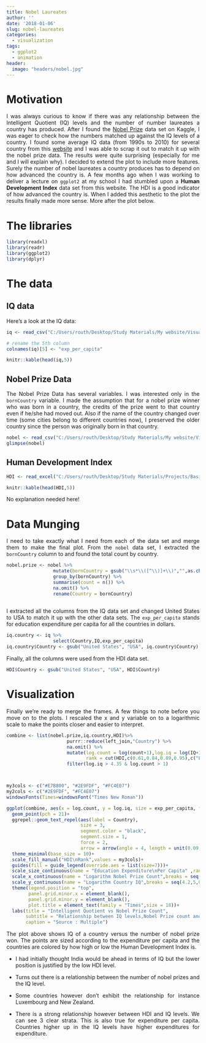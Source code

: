 ```yaml
---
title: Nobel Laureates
author: ''
date: '2018-01-06'
slug: nobel-laureates
categories:
  - visualization
tags:
  - ggplot2
  - animation
header:
  image: "headers/nobel.jpg"
---
```


<style>
body {
text-align: justify}
</style>

# Motivation

I was always curious to know if there was any relationship between the Intelligent Quotient (IQ) levels and the number of number laureates a country has produced. After I found the [Nobel Prize](https://www.kaggle.com/nobelfoundation/nobel-laureates) data set on Kaggle, I was eager to check how the numbers matched up against the IQ levels of a country. I found some average IQ data (from 1990s to 2010) for several country from this [website](https://www.worlddata.info/iq-by-country.php) and I was able to scrap it out to match it up with the nobel prize data. The results were quite surprising (especially for me and I will explain why). I decided to extend the plot to include more features. Surely the number of nobel laureates a country produces has to depend on how advanced the country is. A few months ago when I was working to deliver a lecture on `ggplot2` at my school I had stumbled upon a **Human Development Index** data set from this website. The HDI is a good indicator of how advanced the country is. When I added this aesthetic to the plot the results finally made more sense. More after the plot below. 


# The libraries

```r
library(readxl)
library(readr)
library(ggplot2)
library(dplyr)
```

# The data

## IQ data

Here's a look at the IQ data:

```r
iq <- read_csv("C:/Users/routh/Desktop/Study Materials/My website/Visuals/Nobel Prize/iq.csv", col_types = cols(`Daily max temperature` = col_skip(), `Education expenditures per capita` = col_number(), Income = col_number()))

# rename the 5th column
colnames(iq)[5] <- "exp_per_capita"

knitr::kable(head(iq,5))
```

## Nobel Prize Data

The Nobel Prize Data has several variables. I was interested only in the `bornCountry` variable. I made the assumption that for a nobel prize winner who was born in a country, the credits of the prize went to that country even if he/she had moved out. Also if the name of the country changed over time (some cities belong to different countries now), I preserved the older country since the person was originally born in that country.

```r
nobel <- read_csv("C:/Users/routh/Desktop/Study Materials/My website/Visuals/Nobel Prize/nobel_prize_by_winner.csv")
glimpse(nobel)
```

## Human Development Index

```r
HDI <- read_excel("C:/Users/routh/Desktop/Study Materials/Projects/Basic Workshop/HDI.xlsx", col_types = c("text", "numeric", "blank"))

knitr::kable(head(HDI,5))
```

No explanation needed here!

# Data Munging

I need to take exactly what I need from each of the data set and merge them to make the final plot. From the `nobel` data set, I extracted the `bornCountry` column to and found the total count by country. 

```r
nobel.prize <- nobel %>%
                 mutate(bornCountry = gsub("\\s*\\([^\\)]+\\)","",as.character(bornCountry)))%>%
                 group_by(bornCountry) %>%
                 summarise(count = n()) %>%
                 na.omit() %>%
                 rename(Country = bornCountry)
                 
```

I extracted all the columns from the IQ data set and changed United States to USA to match it up with the other data sets. The `exp_per_capita` stands for education expenditure per capita for all the countries in dollars. 

```r
iq.country <- iq %>%
                 select(Country,IQ,exp_per_capita)
iq.country$Country <- gsub("United States", "USA", iq.country$Country)
```

Finally, all the columns were used from the HDI data set.

```r
HDI$Country <- gsub("United States", "USA", HDI$Country)
```

# Visualization

Finally we're ready to merge the frames. A few things to note before you move on to the plots. I rescaled the x and y variable on to a logarithmic scale to make the points closer and easier to interpret.

```r
combine <- list(nobel.prize,iq.country,HDI)%>%
                      purrr::reduce(left_join,"Country") %>%
                      na.omit() %>%
                      mutate(log.count = log(count+1),log.iq = log(IQ+1),
                             rank = cut(HDI,c(0.61,0.84,0.89,0.95),c("Low","Medium","High"))) %>%
                      filter(log.iq > 4.35 & log.count > 1)



my3cols <- c("#E7B800", "#2E9FDF", "#FC4E07")
my2cols <- c("#2E9FDF", "#FC4E07")
windowsFonts(Times=windowsFont("Times New Roman"))

ggplot(combine, aes(x = log.count, y = log.iq, size = exp_per_capita, fill = rank))+
  geom_point(pch = 21)+
  ggrepel::geom_text_repel(aes(label = Country),
                           size = 3,
                           segment.color = "black",
                           segment.size = 1,
                           force = 2,
                           arrow = arrow(angle = 4, length = unit(0.09,"lines")))+
  theme_minimal(base_size = 10)+
  scale_fill_manual("HDI\nRank",values = my3cols)+
  guides(fill = guide_legend(override.aes = list(size=7)))+
  scale_size_continuous(name = "Education Expenditure\nPer Capita" ,range = c(3,6))+
  scale_x_continuous(name = "Logarithm Nobel Prize Count",breaks = seq(0,6,0.5))+
  scale_y_continuous(name = "Logarithm Country IQ",breaks = seq(4.2,5,0.05))+
  theme(legend.position = "top",
        panel.grid.minor.x = element_blank(),
        panel.grid.minor.y = element_blank(),
        plot.title = element_text(family = "Times",size = 18))+
  labs(title = "Intelligent Quotient vs Nobel Prize Count", 
       subtitle = "Relationship between IQ levels,Nobel Prize count and the Human Development Index by country",
       caption = "Source : Multiple")
```


The plot above shows IQ of a country versus the number of nobel prize won. The points are sized according to the expenditure per capita and the countries are colored by how high or low the Human Development Index is.


- I had initially thought India would be ahead in terms of IQ but the lower position is justified by the low HDI level.

- Turns out there is a relationship between the number of nobel prizes and the IQ level.

- Some countries however don't exhibit the relationship for instance Luxembourg and New Zealand.

- There is a strong relationship however between HDI and IQ levels. We can see 3 clear strata. This is also true for expenditure per capita. Countries higher up in the IQ levels have higher expenditures for expenditure.

